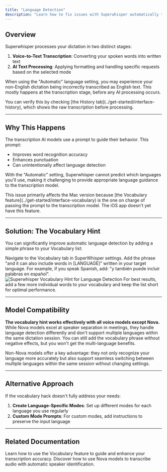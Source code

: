 ```yaml
---
title: "Language Detection"
description: "Learn how to fix issues with Superwhisper automatically translating non-English dictation to English when using the Automatic language setting"
---
```


## Overview

Superwhisper processes your dictation in two distinct stages:

1. **Voice-to-Text Transcription**: Converting your spoken words into written text
2. **AI Text Processing**: Applying formatting and handling specific requests based on the selected mode

When using the "Automatic" language setting, you may experience your non-English dictation being incorrectly transcribed as English text. This mostly happens at the transcription stage, before any AI processing occurs.

<Info>
You can verify this by checking [the History tab](../get-started/interface-history), which shows the raw transcription before processing.
</Info>

---
## Why This Happens

The transcription AI models use a prompt to guide their behavior. This prompt:

- Improves word recognition accuracy
- Enhances punctuation
- Can unintentionally affect language detection

With the "Automatic" setting, Superwhisper cannot predict which languages you'll use, making it challenging to provide appropriate language guidance to the transcription model.

<Note>
This issue primarily affects the Mac version because [the Vocabulary feature](../get-started/interface-vocabulary) is the one on charge of passing the prompt to the transcription model. The iOS app doesn't yet have this feature.
</Note>

---
## Solution: The Vocabulary Hint

You can significantly improve automatic language detection by adding a simple phrase to your Vocabulary list:

<Steps>
  <Step title="Open Vocabulary Settings">
    Navigate to the Vocabulary tab in SuperWhisper settings.
  </Step>
  <Step title="Add Phrase in Your Language">
    Add the phrase "and it can also include words in [LANGUAGE]" written in your target language. For example, if you speak Spanish, add: "y también puede incluir palabras en español".
    <img
    style={{ borderRadius: '0.5rem' }}
    src="/images/common-issues/language-detection-001.png"
    alt="Superwhisper Vocabulary Hint for Language Detection"
    />
  </Step>
  <Step title="Additional Considerations">
    For best results, add a few more individual words to your vocabulary and keep the list short for optimal performance.
  </Step>
</Steps>

---
## Model Compatibility

**The vocabulary hint works effectively with all voice models except Nova.** While Nova models excel at speaker separation in meetings, they handle language detection differently and don't support multiple languages within the same dictation session. You can still add the vocabulary phrase without negative effects, but you won't get the multi-language benefits. 

<Tip>
Non-Nova models offer a key advantage: they not only recognize your language more accurately but also support seamless switching between multiple languages within the same session without changing settings.
</Tip>

---
## Alternative Approach

If the vocabulary hack doesn't fully address your needs:

1. **Create Language-Specific Modes**: Set up different modes for each language you use regularly
2. **Custom Mode Prompts**: For custom modes, add instructions to preserve the input language

---
## Related Documentation

<CardGroup cols={2}>
  <Card title="Using Vocabulary" icon="book-open" href="../get-started/interface-vocabulary">
    Learn how to use the Vocabulary feature to guide and enhance your transcription accuracy.
  </Card>
  <Card title="Speaker Separated Meetings" icon="users" href="../modes/speaker-separated-meetings">
    Discover how to use Nova models to transcribe audio with automatic speaker identification.
  </Card>
</CardGroup>